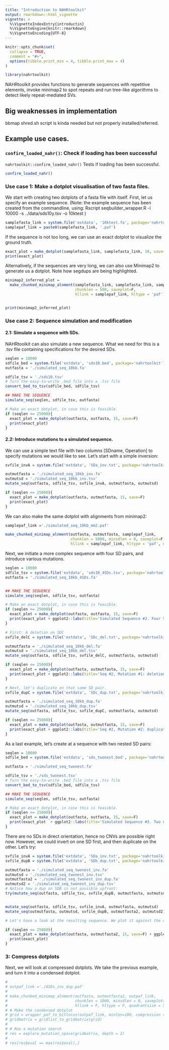 ```yaml
---
title: "Introduction to NAHRtoolkit"
output: rmarkdown::html_vignette
vignette: >
  %\VignetteIndexEntry{introductin}
  %\VignetteEngine{knitr::rmarkdown}
  %\VignetteEncoding{UTF-8}
---
```


```r
knitr::opts_chunk$set(
  collapse = TRUE,
  comment = "#>",
  options(tibble.print_min = 4, tibble.print_max = 4)
)
```

```r
library(nahrtoolkit)
```

NAHRtoolkit provides functions to generate sequences with repetitive elements, 
invoke minimap2 to spot repeats and run tree-like algorithms to detect likely
repeat-mediated SVs. 

## Big weaknesses in implementation

bbmap shred.sh script is kinda needed but not properly installed/referred.


## Example use cases.

### `confirm_loaded_nahr()`: Check if loading has been successful

`nahrtoolkit::confirm_loaded_nahr()` Tests if loading has been successful.

```r
confirm_loaded_nahr()
```

### Use case 1: Make a dotplot visualisation of two fasta files. 


We start with creating two dotplots of a fasta file with itself. First, let us specify an example sequence.
(Note: the example sequence has been created from the commandline, using: 
Rscript seqbuilder_wrapper.R -l 10000 -s ../data/sds10y.tsv -o 10ktest
)

```r
samplefasta_link = system.file('extdata', '10ktest.fa', package='nahrtoolkit')
samplepaf_link = paste0(samplefasta_link, '.paf')
```

If the sequence is not too long, we can use an exact dotplot to visualize the ground truth.

```r

exact_plot = make_dotplot(samplefasta_link, samplefasta_link, 10, save=F)
print(exact_plot)
```

Alternatively, if the sequences are very long, we can also use Minimap2 to generate us a dotplot. Note how segdups are being highlighted. 

```r

minimap2_inferred_plot = 
  make_chunked_minimap_alnment(samplefasta_link, samplefasta_link, samplepaf_link, 
                               chunklen = 500, saveplot=F, 
                               hllink = samplepaf_link, hltype = 'paf')


print(minimap2_inferred_plot)
```


### Use case 2: Sequence simulation and modification
#### 2.1: Simulate a sequence with SDs. 

NAHRtoolkit can also simulate a new sequence. What we need for this is a .tsv file containing specifications for the desired SDs. 

```r

seqlen = 10000
sdfile_bed = system.file('extdata', 'sds10.bed', package='nahrtoolkit')
outfasta = './simulated_seq_10kb.fa'

sdfile_tsv = './sds10.tsv'
# Turn the easy-to-write .bed file into a .tsv file 
convert_bed_to_tsv(sdfile_bed, sdfile_tsv)

## MAKE THE SEQUENCE
simulate_seq(seqlen, sdfile_tsv, outfasta)

# Make an exact dotplot, in case this is feasible.
if (seqlen <= 25000){
  exact_plot = make_dotplot(outfasta, outfasta, 15, save=F)
  print(exact_plot)
}
```

#### 2.2: Introduce mutations to a simulated sequence. 

We can use a simple text file with two columns [SDname, Operation] to specify mutations we would like to see. Let's start with a simple inversion:

```r

svfile_invA = system.file('extdata', 'SDa_inv.txt', package='nahrtoolkit')

outmutfasta = './simulated_seq_10kb_inv.fa'
outmutsd = './simulated_seq_10kb_inv.tsv'
mutate_seq(outfasta, sdfile_tsv, svfile_invA, outmutfasta, outmutsd)

if (seqlen <= 25000){
  exact_plot = make_dotplot(outfasta, outmutfasta, 15, save=F)
  print(exact_plot)
}
```

We can also make the same dotplot with alignments from minimap2: 

```r
samplepaf_link ='./simulated_seq_10kb_mm2.paf'

make_chunked_minimap_alnment(outfasta, outmutfasta, samplepaf_link, 
                             chunklen = 5000, minsdlen = 0, saveplot=F, 
                             hllink = samplepaf_link, hltype = 'paf', quadrantsize = 500000)
```

Next, we initiate a more complex sequence with four SD pairs, and introduce various mutations.

```r

seqlen = 10000
sdfile_tsv = system.file('extdata', 'sds10_4SDs.tsv', package='nahrtoolkit')
outfasta = './simulated_seq_10kb_4SDs.fa'


## MAKE THE SEQUENCE
simulate_seq(seqlen, sdfile_tsv, outfasta)

# Make an exact dotplot, in case this is feasible.
if (seqlen <= 25000){
  exact_plot = make_dotplot(outfasta, outfasta, 15, save=F)
  print(exact_plot + ggplot2::labs(title='Simulated Sequence #2. Four SD pairs.'))
}

# First: A deletion on SDC
svfile_delC = system.file('extdata', 'SDc_del.txt', package='nahrtoolkit')

outmutfasta = './simulated_seq_10kb_del.fa'
outmutsd = './simulated_seq_10kb_del.tsv'
mutate_seq(outfasta, sdfile_tsv, svfile_delC, outmutfasta, outmutsd)

if (seqlen <= 25000){
  exact_plot = make_dotplot(outfasta, outmutfasta, 15, save=F)
  print(exact_plot + ggplot2::labs(title='Seq #2, Mutation #1: deletion on SDC'))
}

# Next, let's duplicate on that same SD pair. 
svfile_dupC = system.file('extdata', 'SDc_dup.txt', package='nahrtoolkit')

outmutfasta = './simulated_seq_10kb_dup.fa'
outmutsd = './simulated_seq_10kb_dup.tsv'
mutate_seq(outfasta, sdfile_tsv, svfile_dupC, outmutfasta, outmutsd)

if (seqlen <= 25000){
  exact_plot = make_dotplot(outfasta, outmutfasta, 15, save=F)
  print(exact_plot + ggplot2::labs(title='Seq #2, Mutation #2: duplication on SDC'))
}
```
As a last example, let's create at a sequence with two nested SD pairs: 

```r

seqlen = 10000
sdfile_bed = system.file('extdata', 'sds_twonest.bed', package='nahrtoolkit')

outfasta = './simulated_seq_twonest.fa'

sdfile_tsv = './sds_twonest.tsv'
# Turn the easy-to-write .bed file into a .tsv file 
convert_bed_to_tsv(sdfile_bed, sdfile_tsv)

## MAKE THE SEQUENCE
simulate_seq(seqlen, sdfile_tsv, outfasta)

# Make an exact dotplot, in case this is feasible.
if (seqlen <= 25000){
  exact_plot = make_dotplot(outfasta, outfasta, 15, save=F)
  print(exact_plot  + ggplot2::labs(title='Simulated Sequence #3. Two nested SD pairs in indirect orientation.'))
}
```

There are no SDs in direct orientation, hence no CNVs are possible right now. However, we could invert on one SD first, and then duplicate on the other. Let's try: 

```r
svfile_invA = system.file('extdata', 'SDa_inv.txt', package='nahrtoolkit')
svfile_dupB = system.file('extdata', 'SDb_dup.txt', package='nahrtoolkit')

outmutfasta = './simulated_seq_twonest_inv.fa'
outmutsd = './simulated_seq_twonest_inv.tsv'
outmutfasta2 = './simulated_seq_twonest_inv_dup.fa'
outmutsd2 = './simulated_seq_twonest_inv_dup.tsv'
# Notice how a dup on SDB is not possible upfront:
try(mutate_seq(outfasta, sdfile_tsv, svfile_dupB, outmutfasta, outmutsd))


mutate_seq(outfasta, sdfile_tsv, svfile_invA, outmutfasta, outmutsd)
mutate_seq(outmutfasta, outmutsd, svfile_dupB, outmutfasta2, outmutsd2)

# Let's have a look at the resulting sequence. We plot it against the orig seq. 

if (seqlen <= 25000){
  exact_plot = make_dotplot(outfasta, outmutfasta2, 15, save=F) + ggplot2::labs(title='Simulated Sequence #3. Double mutation: INV + DUP')
  print(exact_plot)
}
```

### 3: Compress dotplots

Next, we will look at compressed dotplots. We take the previous example, and turn it into a condensed dotplot. 

```r

# 
# outpaf_link ='./4SDs_inv_dup.paf'
# 
# make_chunked_minimap_alnment(outfasta, outmutfasta2, outpaf_link, 
#                              chunklen = 1000, minsdlen = 0, saveplot=F, 
#                              hllink = F, hltype = F, quadrantsize = 500000)
# # Make the condensed dotplot
# grid = wrapper_paf_to_bitlocus(outpaf_link, minlen=100, compression = 100)[[3]]
# gridmatrix = gridlist_to_gridmatrix(grid)
# 
# # Run a mutation search
# res = explore_mutation_space(gridmatrix, depth = 2)
# 
# res[res$eval == max(res$eval),]
```
















